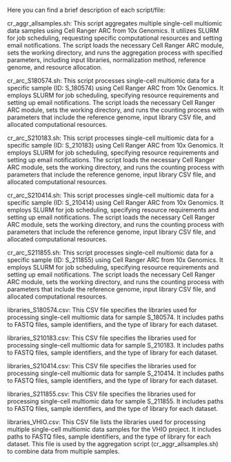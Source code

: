 Here you can find a brief description of each script/file:

cr_aggr_allsamples.sh: This script aggregates multiple single-cell multiomic data samples using Cell Ranger ARC from 10x Genomics. It utilizes SLURM for job scheduling, requesting specific computational resources and setting email notifications. The script loads the necessary Cell Ranger ARC module, sets the working directory, and runs the aggregation process with specified parameters, including input libraries, normalization method, reference genome, and resource allocation.

cr_arc_S180574.sh: This script processes single-cell multiomic data for a specific sample (ID: S_180574) using Cell Ranger ARC from 10x Genomics. It employs SLURM for job scheduling, specifying resource requirements and setting up email notifications. The script loads the necessary Cell Ranger ARC module, sets the working directory, and runs the counting process with parameters that include the reference genome, input library CSV file, and allocated computational resources.

cr_arc_S210183.sh: This script processes single-cell multiomic data for a specific sample (ID: S_210183) using Cell Ranger ARC from 10x Genomics. It employs SLURM for job scheduling, specifying resource requirements and setting up email notifications. The script loads the necessary Cell Ranger ARC module, sets the working directory, and runs the counting process with parameters that include the reference genome, input library CSV file, and allocated computational resources.

cr_arc_S210414.sh: This script processes single-cell multiomic data for a specific sample (ID: S_210414) using Cell Ranger ARC from 10x Genomics. It employs SLURM for job scheduling, specifying resource requirements and setting up email notifications. The script loads the necessary Cell Ranger ARC module, sets the working directory, and runs the counting process with parameters that include the reference genome, input library CSV file, and allocated computational resources.

cr_arc_S211855.sh: This script processes single-cell multiomic data for a specific sample (ID: S_211855) using Cell Ranger ARC from 10x Genomics. It employs SLURM for job scheduling, specifying resource requirements and setting up email notifications. The script loads the necessary Cell Ranger ARC module, sets the working directory, and runs the counting process with parameters that include the reference genome, input library CSV file, and allocated computational resources.

libraries_S180574.csv: This CSV file specifies the libraries used for processing single-cell multiomic data for sample S_180574. It includes paths to FASTQ files, sample identifiers, and the type of library for each dataset.

libraries_S210183.csv: This CSV file specifies the libraries used for processing single-cell multiomic data for sample S_210183. It includes paths to FASTQ files, sample identifiers, and the type of library for each dataset.

libraries_S210414.csv: This CSV file specifies the libraries used for processing single-cell multiomic data for sample S_210414. It includes paths to FASTQ files, sample identifiers, and the type of library for each dataset.

libraries_S211855.csv: This CSV file specifies the libraries used for processing single-cell multiomic data for sample S_211855. It includes paths to FASTQ files, sample identifiers, and the type of library for each dataset.

libraries_VHIO.csv: This CSV file lists the libraries used for processing multiple single-cell multiomic data samples for the VHIO project. It includes paths to FASTQ files, sample identifiers, and the type of library for each dataset. This file is used by the aggregation script (cr_aggr_allsamples.sh) to combine data from multiple samples.
